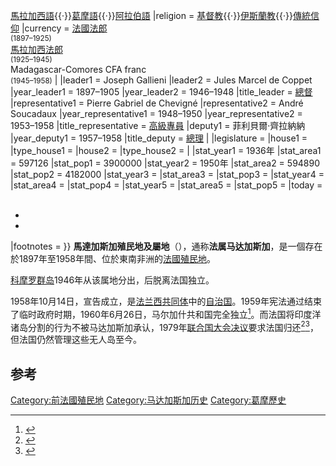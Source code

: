 {{Infobox former country
|native_name            = Colonie de Madagascar et dépendances
|conventional_long_name = 馬達加斯加殖民地及屬地
|common_name            = 馬達加斯加
|continent              = 非洲
|region                 = 東南非
|country                = 馬達加斯加
|era                    = 新帝國主義
|status                 = 殖民地
|status_text            = 
|empire                 = 法國
|government_type        = [[殖民地|殖民地]]<br><small>(1897–1946)</small><br>[[海外屬地|海外屬地]]<br><small>(1946–1958)</small>
|
|event_start            = 
|date_start             = 2月28日
|year_start             = 1897年
|event_end              = 自治共和國|自治]]
|date_end               = 10月14日
|year_end               = 1958年
|event1                 = 
|date_event1            = 
|event2                 = 
|date_event2            = 
|event3                 = 
|date_event3            = 
|event4                 = 
|date_event4            = 
|event_pre              = 
|date_pre               = 
|event_post             = 
|date_post              = 
|
|p1                     = 馬達加斯加王國
|flag_p1                = Merina Kingdom flag.svg
|p2                     = 馬拉加西保護國
|flag_p2                = Flag of the Madagascar Protectorate (1885-1896).svg
|p3                     = 法屬葛摩
|flag_p3                = Flag of France.svg
|p4                     = 法属印度洋诸岛
|flag_p4                = Flag of France.svg
|s1                     = 馬拉加西共和國
|flag_s1                = Flag of Madagascar.svg
|s2                     = 法屬葛摩
|flag_s2                = Flag of France.svg
|s3                     = 法屬南部和南極領地
|flag_s3                = TAAF (1958).png
|image_flag             = Flag of France.svg
|flag_alt               = 
|flag                   = 
|flag_type              = 
|image_coat             = Seal of the Government-General of Madagascar.svg
|coat_alt               = 
|symbol                 = 
|symbol_type            = 
|image_map              = Madagascar et dependances.png
|image_map_alt          = 
|image_map_caption      = 马达加斯加属地在1945年的范围

|image_map3_caption     = 
|capital                = [[塔那那利佛|塔那那利佛]]
|latd= 18|latm= 56|latNS= S|longd= 47|longm= 31|longEW= E
|national_motto         = 
|national_anthem        = [[馬賽曲|馬賽曲]]  <br /><small></small>
|common_languages       = [[法語|法語]]{{·}}[[馬拉加西語|馬拉加西語]]{{·}}[[葛摩語|葛摩語]]{{·}}[[阿拉伯語|阿拉伯語]]
|religion               = [[基督教|基督教]]{{·}}[[伊斯蘭教|伊斯蘭教]]{{·}}[[傳統信仰|傳統信仰]]
|currency               = [[法國法郎|法國法郎]]<br><small>(1897–1925)</small><br>[[馬拉加西法郎|馬拉加西法郎]]<br><small>(1925–1945)</small><br>Madagascar-Comores CFA franc<br><small>(1945–1958)</small>
|
|leader1                = Joseph Gallieni
|leader2                = Jules Marcel de Coppet
|year_leader1           = 1897–1905
|year_leader2           = 1946–1948
|title_leader           = [[總督|總督]]
|representative1        = Pierre Gabriel de Chevigné
|representative2        = André Soucadaux
|year_representative1   = 1948–1950
|year_representative2   = 1953–1958
|title_representative   = [[高級專員|高級專員]]
|deputy1                = 菲利貝爾·齊拉納納
|year_deputy1           = 1957–1958
|title_deputy           = [[馬達加斯加總理|總理]]
|
|legislature            = 
|house1                 = 
|type_house1            = 
|house2                 = 
|type_house2            = 
|
|stat_year1             = 1936年
|stat_area1             = 597126
|stat_pop1              = 3900000
|stat_year2             = 1950年
|stat_area2             = 594890
|stat_pop2              = 4182000
|stat_year3             = 
|stat_area3             = 
|stat_pop3              = 
|stat_year4             = 
|stat_area4             = 
|stat_pop4              = 
|stat_year5             = 
|stat_area5             = 
|stat_pop5              = 
|today                  = {{flag|Madagascar}}<br>{{flag|Comoros}}<br>{{flag|France}}
*<small>{{flag|French Southern and Antarctic Lands}}</small>
*<small>{{flag|Mayotte|local}}</small>
|footnotes              = 
}}
'''馬達加斯加殖民地及屬地'''（{{lang-fr|Colonie de Madagascar et dépendances}}），通称'''法属马达加斯加'''，是一個存在於1897年至1958年間、位於東南非洲的[[法蘭西殖民帝國|法國殖民地]]。

[[科摩罗群岛|科摩罗群岛]]1946年从该属地分出，后脱离法国独立。

1958年10月14日，{{link-en|马尔加什共和国|Malagasy Republic}}宣告成立，是[[法兰西共同体|法兰西共同体]]中的[[自治地方|自治国]]。1959年宪法通过结束了临时政府时期，1960年6月26日，马尔加什共和国完全独立<ref>{{cite book | last = Pryor | first = Frederic L. | title = The political economy of poverty, equity, and growth: Malawi and Madagascar | publisher = World Bank | location = Washington, D.C. | year = 1990 | isbn = 978-0-19-520823-8 | pages = 209-210 | url = http://books.google.com/books?id=0P0fDzMA5lEC&printsec=frontcover#v=onepage&q&f=false | accessdate = 2014-05-09 | deadurl = no | archiveurl = https://web.archive.org/web/20200522133231/https://books.google.com/books?id=0P0fDzMA5lEC&printsec=frontcover#v=onepage&q&f=false | archivedate = 2020-05-22 }}</ref>。而法国将印度洋诸岛分割的行为不被马达加斯加承认，1979年[[联合国大会决议|联合国大会决议]]要求法国归还<ref>{{Cite web |url=https://undocs.org/en/A/RES/34/91 |title=United Nations Resolution 34/91 |date=12 December 1979 |trans-title=''Question of the Islands of Gloriesus, Juan de Nova, Europa and Bassas da India'' |publisher=[[United_Nations|United Nations]] |access-date=13 June 2020 |archive-date=2021-06-06 |archive-url=https://web.archive.org/web/20210606064549/https://undocs.org/en/A/RES/34/91 |dead-url=no }}</ref><ref>{{Cite web |url=https://undocs.org/en/A/RES/35/123 |title=United Nations Resolution 35/123 |date=11 December 1980 |trans-title=''Question of the Islands of Gloriesus, Juan de Nova, Europa and Bassas da India'' |publisher=[[United_Nations|United Nations]] |access-date=13 June 2020 |archive-date=2021-06-05 |archive-url=https://web.archive.org/web/20210605093117/https://undocs.org/en/A/RES/35/123 |dead-url=no }}</ref>，但法国仍然管理这些无人岛至今。

== 参考 ==
{{reflist}}
[[Category:前法國殖民地|Category:前法國殖民地]]
[[Category:马达加斯加历史|Category:马达加斯加历史]]
[[Category:葛摩歷史|Category:葛摩歷史]]